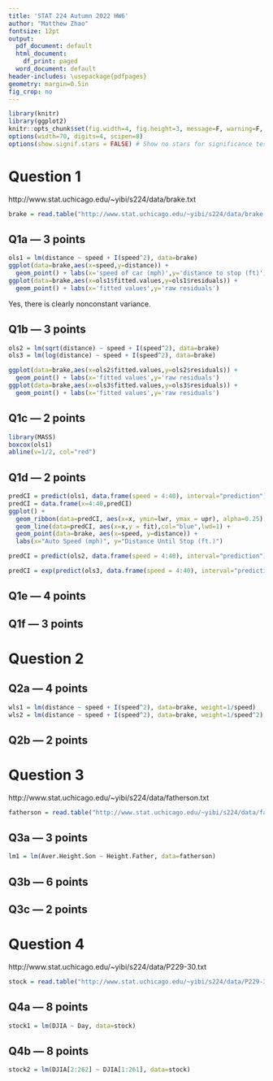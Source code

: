 ```yaml
---
title: 'STAT 224 Autumn 2022 HW6'
author: "Matthew Zhao"
fontsize: 12pt
output:
  pdf_document: default
  html_document:
    df_print: paged
  word_document: default
header-includes: \usepackage{pdfpages}
geometry: margin=0.5in
fig_crop: no
---
```


```r
library(knitr)
library(ggplot2)
knitr::opts_chunk$set(fig.width=4, fig.height=3, message=F, warning=F, collapse=TRUE)
options(width=70, digits=4, scipen=8)
options(show.signif.stars = FALSE) # Show no stars for significance tests
```

# Question 1

http://www.stat.uchicago.edu/~yibi/s224/data/brake.txt

```r
brake = read.table("http://www.stat.uchicago.edu/~yibi/s224/data/brake.txt", header=T)
```

## Q1a --- 3 points

```r
ols1 = lm(distance ~ speed + I(speed^2), data=brake)
ggplot(data=brake,aes(x=speed,y=distance)) + 
  geom_point() + labs(x='speed of car (mph)',y='distance to stop (ft)')
ggplot(data=brake,aes(x=ols1$fitted.values,y=ols1$residuals)) + 
  geom_point() + labs(x='fitted values',y='raw residuals')
```

Yes, there is clearly nonconstant variance. 

## Q1b --- 3 points


```r
ols2 = lm(sqrt(distance) ~ speed + I(speed^2), data=brake)
ols3 = lm(log(distance) ~ speed + I(speed^2), data=brake)
```
```r
ggplot(data=brake,aes(x=ols2$fitted.values,y=ols2$residuals)) + 
  geom_point() + labs(x='fitted values',y='raw residuals')
ggplot(data=brake,aes(x=ols3$fitted.values,y=ols3$residuals)) + 
  geom_point() + labs(x='fitted values',y='raw residuals')
```

## Q1c --- 2 points


```r
library(MASS)
boxcox(ols1)
abline(v=1/2, col="red") 
```


## Q1d --- 2 points

```r
predCI = predict(ols1, data.frame(speed = 4:40), interval="prediction")
predCI = data.frame(x=4:40,predCI)
ggplot() +
  geom_ribbon(data=predCI, aes(x=x, ymin=lwr, ymax = upr), alpha=0.25) +
  geom_line(data=predCI, aes(x=x,y = fit),col="blue",lwd=1) +
  geom_point(data=brake, aes(x=speed, y=distance)) +
  labs(x="Auto Speed (mph)", y="Distance Until Stop (ft.)")
```

```r
predCI = predict(ols2, data.frame(speed = 4:40), interval="prediction")^2
```

```r
predCI = exp(predict(ols3, data.frame(speed = 4:40), interval="prediction"))
```


## Q1e --- 4 points



## Q1f --- 3 points



# Question 2


## Q2a --- 4 points


```r
wls1 = lm(distance ~ speed + I(speed^2), data=brake, weight=1/speed)
wls2 = lm(distance ~ speed + I(speed^2), data=brake, weight=1/speed^2)
```



## Q2b --- 2 points



# Question 3


http://www.stat.uchicago.edu/~yibi/s224/data/fatherson.txt

```r
fatherson = read.table("http://www.stat.uchicago.edu/~yibi/s224/data/fatherson.txt", h=T)
```


## Q3a --- 3 points


```r
lm1 = lm(Aver.Height.Son ~ Height.Father, data=fatherson)
```

## Q3b --- 6 points



## Q3c --- 2 points



# Question 4


http://www.stat.uchicago.edu/~yibi/s224/data/P229-30.txt

```r
stock = read.table("http://www.stat.uchicago.edu/~yibi/s224/data/P229-30.txt", header=T)
```


## Q4a --- 8 points

```r
stock1 = lm(DJIA ~ Day, data=stock)
```


## Q4b --- 8 points

```r
stock2 = lm(DJIA[2:262] ~ DJIA[1:261], data=stock)
```


